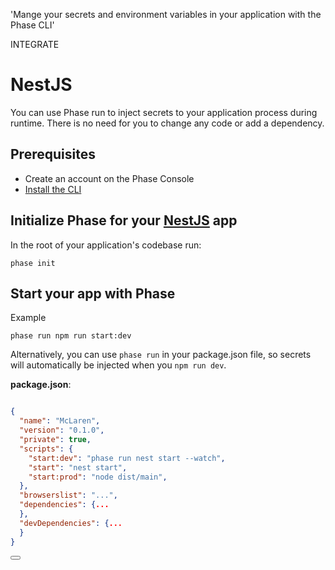 
  'Mange your secrets and environment variables in your application with the Phase CLI'

<Tag variant="small">INTEGRATE</Tag>

# NestJS

You can use Phase run to inject secrets to your application process during runtime. There is no need for you to change any code or add a dependency.

## Prerequisites

- Create an account on the Phase Console
- [Install the CLI](/cli/install)

## Initialize Phase for your [NestJS](https://nestjs.com) app

In the root of your application's codebase run:

```fish
phase init
```

## Start your app with Phase

Example

```fish
phase run npm run start:dev
```

Alternatively, you can use `phase run` in your package.json file, so secrets will automatically be injected when you `npm run dev`.

**package.json**:

```json

{
  "name": "McLaren",
  "version": "0.1.0",
  "private": true,
  "scripts": {
    "start:dev": "phase run nest start --watch",
    "start": "nest start",
    "start:prod": "node dist/main",
  },
  "browserslist": "...",
  "dependencies": {...
  },
  "devDependencies": {...
  }
}
```

<div className="not-prose">
  <Button
    href="https://docs.nestjs.com/techniques/configuration#cache-environment-variables"
    variant="text"
    arrow="right"
    children="NestJS Docs"
  />
</div>
